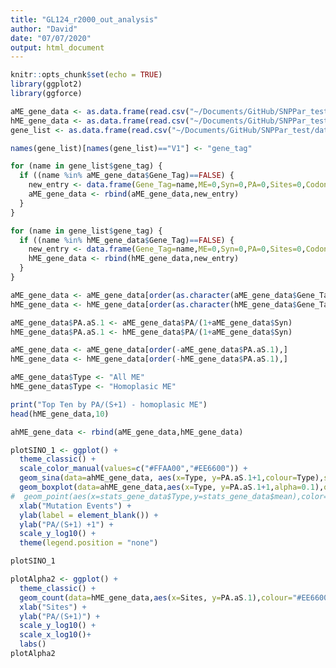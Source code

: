 ```yaml
---
title: "GL124_r2000_out_analysis"
author: "David"
date: "07/07/2020"
output: html_document
---
```


```r
knitr::opts_chunk$set(echo = TRUE)
library(ggplot2)
library(ggforce)
```

```r
aME_gene_data <- as.data.frame(read.csv("~/Documents/GitHub/SNPPar_test/data/published_data/Mycobaceterium/allME_counts_by_gene.txt", sep = '\t', header = TRUE))
hME_gene_data <- as.data.frame(read.csv("~/Documents/GitHub/SNPPar_test/data/published_data/Mycobaceterium/hME_counts_by_gene.txt", sep = '\t', header = TRUE))
gene_list <- as.data.frame(read.csv("~/Documents/GitHub/SNPPar_test/data/published_data/Mycobaceterium/zero_gene_tag_list.txt", sep = '\t', header = FALSE))

names(gene_list)[names(gene_list)=="V1"] <- "gene_tag"

for (name in gene_list$gene_tag) {
  if ((name %in% aME_gene_data$Gene_Tag)==FALSE) {
    new_entry <- data.frame(Gene_Tag=name,ME=0,Syn=0,PA=0,Sites=0,Codons=0)
    aME_gene_data <- rbind(aME_gene_data,new_entry)
  } 
}

for (name in gene_list$gene_tag) {
  if ((name %in% hME_gene_data$Gene_Tag)==FALSE) {
    new_entry <- data.frame(Gene_Tag=name,ME=0,Syn=0,PA=0,Sites=0,Codons=0)
    hME_gene_data <- rbind(hME_gene_data,new_entry)
  } 
}

aME_gene_data <- aME_gene_data[order(as.character(aME_gene_data$Gene_Tag)),]
hME_gene_data <- hME_gene_data[order(as.character(hME_gene_data$Gene_Tag)),]

aME_gene_data$PA.aS.1 <- aME_gene_data$PA/(1+aME_gene_data$Syn)
hME_gene_data$PA.aS.1 <- hME_gene_data$PA/(1+aME_gene_data$Syn)

aME_gene_data <- aME_gene_data[order(-aME_gene_data$PA.aS.1),]
hME_gene_data <- hME_gene_data[order(-hME_gene_data$PA.aS.1),]

aME_gene_data$Type <- "All ME"
hME_gene_data$Type <- "Homoplasic ME"

print("Top Ten by PA/(S+1) - homoplasic ME")
head(hME_gene_data,10)

ahME_gene_data <- rbind(aME_gene_data,hME_gene_data) 

```
```r

plotSINO_1 <- ggplot() + 
  theme_classic() +
  scale_color_manual(values=c("#FFAA00","#EE6600")) +
  geom_sina(data=ahME_gene_data, aes(x=Type, y=PA.aS.1+1,colour=Type),size=1,shape=1) +
  geom_boxplot(data=ahME_gene_data,aes(x=Type, y=PA.aS.1+1,alpha=0.1),outlier.shape = NA) +
#  geom_point(aes(x=stats_gene_data$Type,y=stats_gene_data$mean),color="blue",shape=4,size=2) +
  xlab("Mutation Events") +
  ylab(label = element_blank()) +
  ylab("PA/(S+1) +1") +
  scale_y_log10() + 
  theme(legend.position = "none")

plotSINO_1

plotAlpha2 <- ggplot() + 
  theme_classic() +
  geom_count(data=hME_gene_data,aes(x=Sites, y=PA.aS.1),colour="#EE6600",shape=1) +
  xlab("Sites") +
  ylab("PA/(S+1)") +
  scale_y_log10() +
  scale_x_log10()+
  labs() 
plotAlpha2

```


